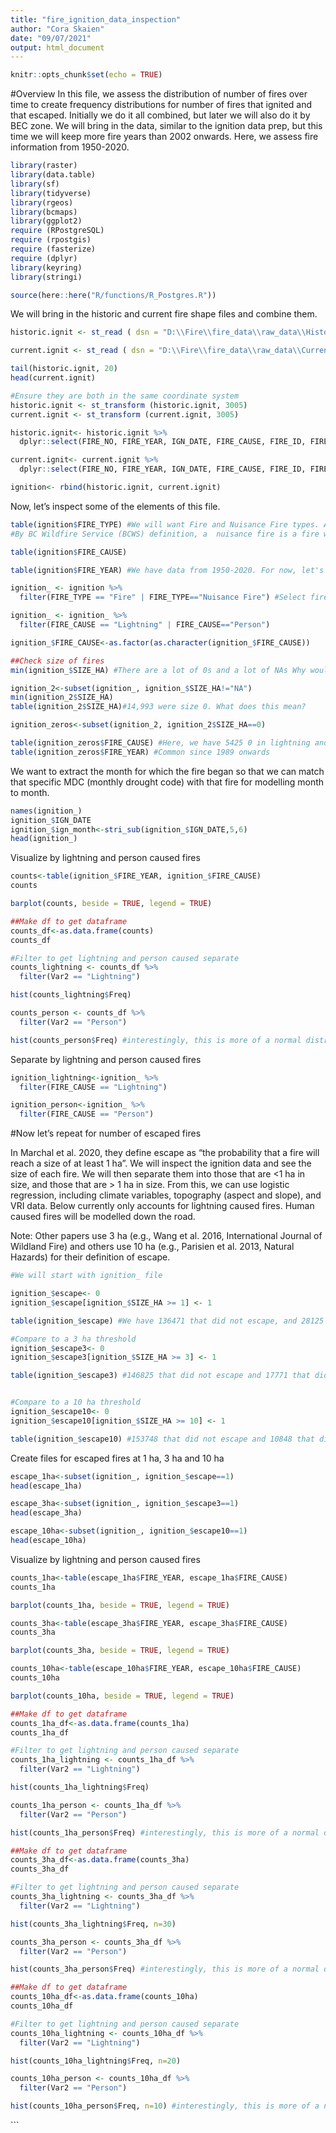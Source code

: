 ```yaml
---
title: "fire_ignition_data_inspection"
author: "Cora Skaien"
date: "09/07/2021"
output: html_document
---
```


```r
knitr::opts_chunk$set(echo = TRUE)
```


<!--
Copyright 2021 Province of British Columbia

Licensed under the Apache License, Version 2.0 (the "License");
you may not use this file except in compliance with the License.
You may obtain a copy of the License at

http://www.apache.org/licenses/LICENSE-2.0

Unless required by applicable law or agreed to in writing, software distributed under the License is distributed on an "AS IS" BASIS,
WITHOUT WARRANTIES OR CONDITIONS OF ANY KIND, either express or implied.
See the License for the specific language governing permissions and limitations under the License.
-->

#Overview
In this file, we assess the distribution of number of fires over time to create frequency distributions for number of fires that ignited and that escaped. Initially we do it all combined, but later we will also do it by BEC zone. We will bring in the data, similar to the ignition data prep, but this time we will keep more fire years than 2002 onwards. Here, we assess fire information from 1950-2020.

```r

library(raster)
library(data.table)
library(sf)
library(tidyverse)
library(rgeos)
library(bcmaps)
library(ggplot2)
require (RPostgreSQL)
require (rpostgis)
require (fasterize)
require (dplyr)
library(keyring)
library(stringi)

source(here::here("R/functions/R_Postgres.R"))
```

We will bring in the historic and current fire shape files and combine them.

```r

historic.ignit <- st_read ( dsn = "D:\\Fire\\fire_data\\raw_data\\Historical_Fire_Ignition_point_locations\\PROT_HISTORICAL_INCIDENTS_SP\\H_FIRE_PNT_point.shp", stringsAsFactors = T)

current.ignit <- st_read ( dsn = "D:\\Fire\\fire_data\\raw_data\\Current_Fire_Ignition_point_locations\\PROT_CURRENT_FIRE_PNTS_SP\\C_FIRE_PNT_point.shp", stringsAsFactors = T)

tail(historic.ignit, 20)
head(current.ignit)

#Ensure they are both in the same coordinate system
historic.ignit <- st_transform (historic.ignit, 3005)
current.ignit <- st_transform (current.ignit, 3005)

historic.ignit<- historic.ignit %>% 
  dplyr::select(FIRE_NO, FIRE_YEAR, IGN_DATE, FIRE_CAUSE, FIRE_ID, FIRE_TYPE, LATITUDE, LONGITUDE, SIZE_HA, geometry)

current.ignit<- current.ignit %>% 
  dplyr::select(FIRE_NO, FIRE_YEAR, IGN_DATE, FIRE_CAUSE, FIRE_ID, FIRE_TYPE, LATITUDE, LONGITUDE, SIZE_HA, geometry)

ignition<- rbind(historic.ignit, current.ignit)
```

Now, let's inspect some of the elements of this file.

```r
table(ignition$FIRE_TYPE) #We will want Fire and Nuisance Fire types. Admittedly, I am unsure what some of these other ones are.
#By BC Wildfire Service (BCWS) definition, a  nuisance fire is a fire which does not spread to forest or range land or beyond an area authorized for burning. Examples of nuisance fires include abandoned campfires or burning vehicles and equipment where the fire does not spread to surrounding vegetation.

table(ignition$FIRE_CAUSE)

table(ignition$FIRE_YEAR) #We have data from 1950-2020. For now, let's keep all of them in. We will assess if there are obvious trends over time that may suggest detection bias and not just different numbers of fires.

ignition_ <- ignition %>% 
  filter(FIRE_TYPE == "Fire" | FIRE_TYPE=="Nuisance Fire") #Select fire type for ones desired

ignition_ <- ignition_ %>% 
  filter(FIRE_CAUSE == "Lightning" | FIRE_CAUSE=="Person")

ignition_$FIRE_CAUSE<-as.factor(as.character(ignition_$FIRE_CAUSE))
```


```r
##Check size of fires
min(ignition_$SIZE_HA) #There are a lot of 0s and a lot of NAs Why would the fire data have size 0s for fires that existed? Are they THAT small?

ignition_2<-subset(ignition_, ignition_$SIZE_HA!="NA")
min(ignition_2$SIZE_HA)
table(ignition_2$SIZE_HA)#14,993 were size 0. What does this mean?

ignition_zeros<-subset(ignition_2, ignition_2$SIZE_HA==0)

table(ignition_zeros$FIRE_CAUSE) #Here, we have 5425 0 in lightning and 9568 in person
table(ignition_zeros$FIRE_YEAR) #Common since 1989 onwards

```

We want to extract the month for which the fire began so that we can match that specific MDC (monthly drought code) with that fire for modelling month to month.

```r
names(ignition_)
ignition_$IGN_DATE
ignition_$ign_month<-stri_sub(ignition_$IGN_DATE,5,6)
head(ignition_)


```

Visualize by lightning and person caused fires

```r
counts<-table(ignition_$FIRE_YEAR, ignition_$FIRE_CAUSE)
counts

barplot(counts, beside = TRUE, legend = TRUE)
```


```r
##Make df to get dataframe
counts_df<-as.data.frame(counts)
counts_df

#Filter to get lightning and person caused separate
counts_lightning <- counts_df %>% 
  filter(Var2 == "Lightning")

hist(counts_lightning$Freq)

counts_person <- counts_df %>% 
  filter(Var2 == "Person")

hist(counts_person$Freq) #interestingly, this is more of a normal distribution than Poisson-like. 
```


Separate by lightning and person caused fires
```r
ignition_lightning<-ignition_ %>% 
  filter(FIRE_CAUSE == "Lightning")

ignition_person<-ignition_ %>% 
  filter(FIRE_CAUSE == "Person")

```




#Now let's repeat for number of escaped fires

In Marchal et al. 2020, they define escape as "the probability that a fire will reach a size of at least 1 ha". We will inspect the ignition data and see the size of each fire. We will then separate them into those that are <1 ha in size, and those that are > 1 ha in size. From this, we can use logistic regression, including climate variables, topography (aspect and slope), and VRI data. Below currently only accounts for lightning caused fires. Human caused fires will be modelled down the road.

Note: Other papers use 3 ha (e.g., Wang et al. 2016, International Journal of Wildland Fire) and others use 10 ha (e.g., Parisien et al. 2013, Natural Hazards) for their definition of escape.

```r
#We will start with ignition_ file

ignition_$escape<- 0
ignition_$escape[ignition_$SIZE_HA >= 1] <- 1

table(ignition_$escape) #We have 136471 that did not escape, and 28125 that did escape.

#Compare to a 3 ha threshold
ignition_$escape3<- 0
ignition_$escape3[ignition_$SIZE_HA >= 3] <- 1

table(ignition_$escape3) #146825 that did not escape and 17771 that did.


#Compare to a 10 ha threshold
ignition_$escape10<- 0
ignition_$escape10[ignition_$SIZE_HA >= 10] <- 1

table(ignition_$escape10) #153748 that did not escape and 10848 that did.

```
Create files for escaped fires at 1 ha, 3 ha and 10 ha
```r
escape_1ha<-subset(ignition_, ignition_$escape==1)
head(escape_1ha)

escape_3ha<-subset(ignition_, ignition_$escape3==1)
head(escape_3ha)

escape_10ha<-subset(ignition_, ignition_$escape10==1)
head(escape_10ha)

```

Visualize by lightning and person caused fires

```r
counts_1ha<-table(escape_1ha$FIRE_YEAR, escape_1ha$FIRE_CAUSE)
counts_1ha

barplot(counts_1ha, beside = TRUE, legend = TRUE)
```
```r
counts_3ha<-table(escape_3ha$FIRE_YEAR, escape_3ha$FIRE_CAUSE)
counts_3ha

barplot(counts_3ha, beside = TRUE, legend = TRUE)
```

```r
counts_10ha<-table(escape_10ha$FIRE_YEAR, escape_10ha$FIRE_CAUSE)
counts_10ha

barplot(counts_10ha, beside = TRUE, legend = TRUE)
```


```r
##Make df to get dataframe
counts_1ha_df<-as.data.frame(counts_1ha)
counts_1ha_df

#Filter to get lightning and person caused separate
counts_1ha_lightning <- counts_1ha_df %>% 
  filter(Var2 == "Lightning")

hist(counts_1ha_lightning$Freq)

counts_1ha_person <- counts_1ha_df %>% 
  filter(Var2 == "Person")

hist(counts_1ha_person$Freq) #interestingly, this is more of a normal distribution than Poisson-like. 
```


```r
##Make df to get dataframe
counts_3ha_df<-as.data.frame(counts_3ha)
counts_3ha_df

#Filter to get lightning and person caused separate
counts_3ha_lightning <- counts_3ha_df %>% 
  filter(Var2 == "Lightning")

hist(counts_3ha_lightning$Freq, n=30)

counts_3ha_person <- counts_3ha_df %>% 
  filter(Var2 == "Person")

hist(counts_3ha_person$Freq) #interestingly, this is more of a normal distribution than Poisson-like. 
```


```r
##Make df to get dataframe
counts_10ha_df<-as.data.frame(counts_10ha)
counts_10ha_df

#Filter to get lightning and person caused separate
counts_10ha_lightning <- counts_10ha_df %>% 
  filter(Var2 == "Lightning")

hist(counts_10ha_lightning$Freq, n=20)

counts_10ha_person <- counts_10ha_df %>% 
  filter(Var2 == "Person")

hist(counts_10ha_person$Freq, n=10) #interestingly, this is more of a normal distribution than Poisson-like. 
```
```

